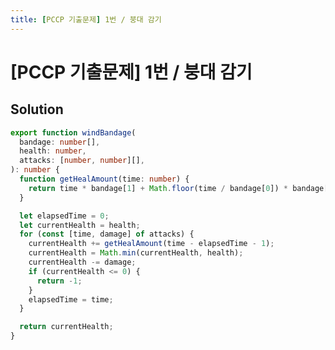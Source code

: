 ```yaml
---
title: [PCCP 기출문제] 1번 / 붕대 감기
---
```


# [PCCP 기출문제] 1번 / 붕대 감기

## Solution

```typescript filename="solution.ts" copy
export function windBandage(
  bandage: number[],
  health: number,
  attacks: [number, number][],
): number {
  function getHealAmount(time: number) {
    return time * bandage[1] + Math.floor(time / bandage[0]) * bandage[2];
  }

  let elapsedTime = 0;
  let currentHealth = health;
  for (const [time, damage] of attacks) {
    currentHealth += getHealAmount(time - elapsedTime - 1);
    currentHealth = Math.min(currentHealth, health);
    currentHealth -= damage;
    if (currentHealth <= 0) {
      return -1;
    }
    elapsedTime = time;
  }

  return currentHealth;
}
```

<ProblemLink
  codingSite="programmers"
  href="https://school.programmers.co.kr/learn/courses/30/lessons/250137"
  title="[PCCP 기출문제] 1번 / 붕대 감기"
/>
